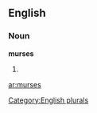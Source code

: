 
==English==

===Noun===
'''murses'''

# {{plural of|[[murse]]}}

[[Category:English plurals]]

[[ar:murses]]